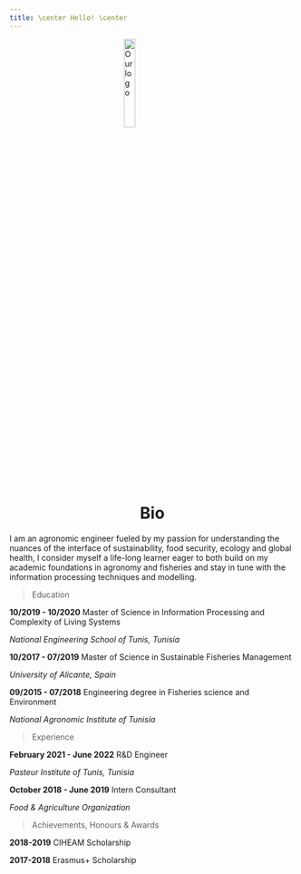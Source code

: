 ```yaml
---
title: \center Hello! \center
---
```

<img 
    style="display: block; 
           margin-left: auto;
           margin-right: auto;
           width: 20%;"
    src="preview.png"  
    alt="Our logo">
</img>
<h1 style="text-align: center;">Bio</h1>
I am an agronomic engineer fueled by my passion for understanding the nuances of the interface of sustainability, food security, ecology and global health, I consider myself a life-long learner eager to both build on my academic foundations in agronomy and fisheries and stay in tune with the information processing techniques and modelling.


>  <i class="fa fa-graduation-cap"aria-hidden="true"></i> Education


**10/2019 - 10/2020**  Master of Science in Information Processing and Complexity of Living Systems 


  *National Engineering School of Tunis, Tunisia*


**10/2017 - 07/2019**  Master of Science in Sustainable Fisheries Management
        
        
  *University of Alicante, Spain*


**09/2015 - 07/2018**  Engineering degree in Fisheries science and Environment 
        
        
  *National Agronomic Institute of Tunisia*


>  <i class="fa fa-briefcase" aria-hidden="true"></i> Experience 


**February 2021 - June 2022** R\&D Engineer


*Pasteur Institute of Tunis, Tunisia*


**October 2018 - June 2019** Intern Consultant
        

*Food \& Agriculture Organization*


>  <i class="fa fa-trophy" aria-hidden="true"></i> Achievements, Honours & Awards
      
**2018-2019**  CIHEAM Scholarship


**2017-2018** Erasmus+ Scholarship
        
